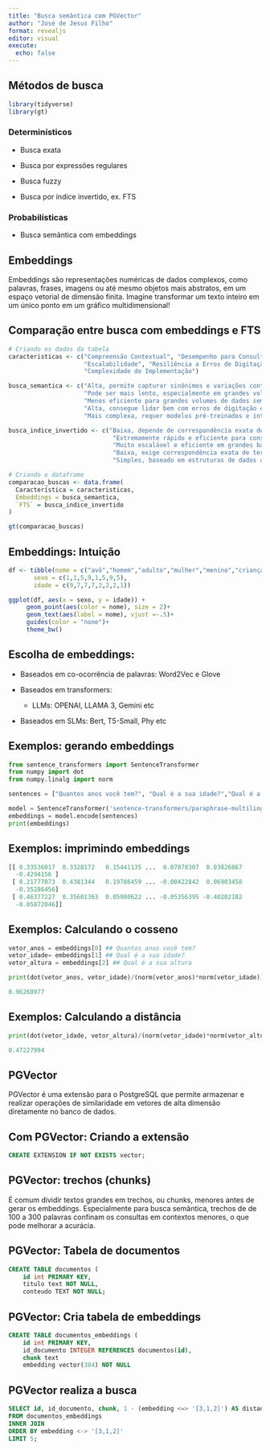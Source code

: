 ```yaml
---
title: "Busca semântica com PGVector"
author: "José de Jesus Filho"
format: revealjs
editor: visual
execute:
  echo: false
---
```


## Métodos de busca
```r
library(tidyverse)
library(gt)
```

### Determinísticos

- Busca exata

- Busca por expressões regulares

- Busca fuzzy

- Busca por índice invertido, ex. FTS

### Probabilísticas 
- Busca semântica com embeddings

## Embeddings

Embeddings são representações numéricas de dados complexos, como palavras, frases, imagens ou até mesmo objetos mais abstratos, em um espaço vetorial de dimensão finita. Imagine transformar um texto inteiro em um único ponto em um gráfico multidimensional! 


## Comparação entre busca com embeddings e FTS
```r
# Criando os dados da tabela
caracteristicas <- c("Compreensão Contextual", "Desempenho para Consultas Simples", 
                     "Escalabilidade", "Resiliência a Erros de Digitação", 
                     "Complexidade de Implementação")

busca_semantica <- c("Alta, permite capturar sinônimos e variações contextuais.", 
                     "Pode ser mais lento, especialmente em grandes volumes de dados.", 
                     "Menos eficiente para grandes volumes de dados sem otimizações adicionais.", 
                     "Alta, consegue lidar bem com erros de digitação e variações linguísticas.", 
                     "Mais complexa, requer modelos pré-treinados e integração de técnicas de deep learning.")

busca_indice_invertido <- c("Baixa, depende de correspondência exata de termos.", 
                             "Extremamente rápido e eficiente para consultas simples.", 
                             "Muito escalável e eficiente em grandes bases de dados.", 
                             "Baixa, exige correspondência exata de termos.", 
                             "Simples, baseado em estruturas de dados como tabelas e listas invertidas.")

# Criando o dataframe
comparacao_buscas <- data.frame(
  Característica = caracteristicas,
  Embeddings = busca_semantica,
  `FTS` = busca_indice_invertido
)

gt(comparacao_buscas)

```

## Embeddings: Intuição

```r
df <- tibble(nome = c("avô","homem","adulto","mulher","menino","criança","menina","bebê"),
       sexo = c(1,1,5,9,1,5,9,5),
       idade = c(9,7,7,7,2,2,2,1))

ggplot(df, aes(x = sexo, y = idade)) +
     geom_point(aes(color = nome), size = 2)+
     geom_text(aes(label = nome), vjust =-.5)+
     guides(color = "none")+
     theme_bw()
```


## Escolha de embeddings:

- Baseados em co-ocorrência de palavras: Word2Vec e Glove

- Baseados em transformers:
  - LLMs: OPENAI, LLAMA 3, Gemini etc

- Baseados em SLMs: Bert, T5-Small, Phy etc

## Exemplos: gerando embeddings

```python
from sentence_transformers import SentenceTransformer
from numpy import dot
from numpy.linalg import norm

sentences = ["Quantos anos você tem?", "Qual é a sua idade?","Qual é a sua altura?"]

model = SentenceTransformer('sentence-transformers/paraphrase-multilingual-MiniLM-L12-v2')
embeddings = model.encode(sentences)
print(embeddings)

```
## Exemplos: imprimindo embeddings

```python
[[ 0.33536017  0.3328172   0.15441135 ...  0.07078307  0.03826867
  -0.4294156 ]
 [ 0.21777073  0.4381344   0.19786459 ... -0.00422842  0.06903458
  -0.35286456]
 [ 0.46377227  0.35601363  0.05980622 ... -0.05356395 -0.40202102
  -0.05872046]]
```

## Exemplos: Calculando o cosseno

```python
vetor_anos = embeddings[0] ## Quantos anos você tem?
vetor_idade= embeddings[1] ## Qual é a sua idade?
vetor_altura = embeddings[2] ## Qual é a sua altura

print(dot(vetor_anos, vetor_idade)/(norm(vetor_anos)*norm(vetor_idade)))
```

```r
0.96260977
```

## Exemplos: Calculando a distância

```python
print(dot(vetor_idade, vetor_altura)/(norm(vetor_idade)*norm(vetor_altura)))
```

```r
0.47227994
```

## PGVector

PGVector é uma extensão para o PostgreSQL que permite armazenar e realizar operações de similaridade em vetores de alta dimensão diretamente no banco de dados. 

## Com PGVector: Criando a extensão

```sql
CREATE EXTENSION IF NOT EXISTS vector;
```

## PGVector: trechos (chunks)

É comum dividir textos grandes em trechos, ou chunks, menores antes de gerar os embeddings. Especialmente para busca semântica, trechos de de 100 a 300 palavras confinam os consultas em contextos menores, o que pode melhorar a acurácia.


## PGVector: Tabela de documentos

```sql
CREATE TABLE documentos (
    id int PRIMARY KEY,
    titulo text NOT NULL,
    conteudo TEXT NOT NULL;

```

## PGVector: Cria tabela de embeddings

```sql
CREATE TABLE documentos_embeddings (
    id int PRIMARY KEY,
    id_documento INTEGER REFERENCES documentos(id),
    chunk text
    embedding vector(384) NOT NULL
```

## PGVector realiza a busca

```sql
SELECT id, id_documento, chunk, 1 - (embedding <=> '[3,1,2]') AS distancia
FROM documentos_embeddings
INNER JOIN
ORDER BY embedding <-> '[3,1,2]' 
LIMIT 5;
```

